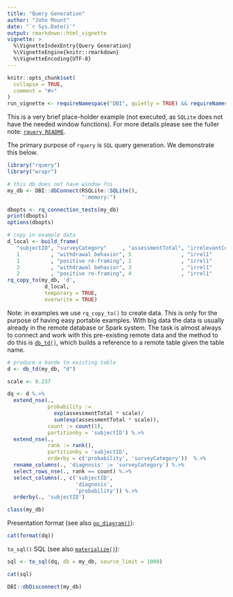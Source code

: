 ```yaml
---
title: "Query Generation"
author: "John Mount"
date: "`r Sys.Date()`"
output: rmarkdown::html_vignette
vignette: >
  %\VignetteIndexEntry{Query Generation}
  %\VignetteEngine{knitr::rmarkdown}
  %\VignetteEncoding{UTF-8}
---
```


```r
knitr::opts_chunk$set(
  collapse = TRUE,
  comment = "#>"
)
run_vignette <- requireNamespace("DBI", quietly = TRUE) && requireNamespace("RSQLite", quietly = TRUE)
```

This is a very brief place-holder example (not executed, as `SQLite` does not have the needed window functions).
For more details please see the fuller note: [`rquery README`](https://winvector.github.io/rquery/index.html).

The primary purpose of `rquery` is `SQL` query generation.  We demonstrate this below.

```r
library("rquery")
library("wrapr")

# this db does not have window fns
my_db <- DBI::dbConnect(RSQLite::SQLite(), 
                        ":memory:")

dbopts <- rq_connection_tests(my_db)
print(dbopts)
options(dbopts)

# copy in example data
d_local <- build_frame(
   "subjectID", "surveyCategory"     , "assessmentTotal", "irrelevantCol1", "irrelevantCol2" |
   1          , "withdrawal behavior", 5                , "irrel1"        , "irrel2"         |
   1          , "positive re-framing", 2                , "irrel1"        , "irrel2"         |
   2          , "withdrawal behavior", 3                , "irrel1"        , "irrel2"         |
   2          , "positive re-framing", 4                , "irrel1"        , "irrel2"         )
rq_copy_to(my_db, 'd',
            d_local,
            temporary = TRUE, 
            overwrite = TRUE)
```

Note: in examples we use `rq_copy_to()` to create data.  This is only for the purpose of having
easy portable examples.  With big data the data is usually already in the remote database or
Spark system. The task is almost always to connect and work with this pre-existing remote data
and the method to do this is [`db_td()`](https://winvector.github.io/rquery/reference/db_td.html),
which builds a reference to a remote table given the table name.

```r
# produce a hande to existing table
d <- db_td(my_db, "d")

scale <- 0.237

dq <- d %.>%
  extend_nse(.,
             probability :=
               exp(assessmentTotal * scale)/
               sum(exp(assessmentTotal * scale)),
             count := count(1),
             partitionby = 'subjectID') %.>%
  extend_nse(.,
             rank := rank(),
             partitionby = 'subjectID',
             orderby = c('probability', 'surveyCategory'))  %.>%
  rename_columns(., 'diagnosis' := 'surveyCategory') %.>%
  select_rows_nse(., rank == count) %.>%
  select_columns(., c('subjectID', 
                      'diagnosis', 
                      'probability')) %.>%
  orderby(., 'subjectID')

class(my_db)
```

Presentation format (see also [`op_diagram()`](https://winvector.github.io/rquery/reference/op_diagram.html)):

```r
cat(format(dq))
```

`to_sql()` SQL (see also [`materialize()`](https://winvector.github.io/rquery/reference/materialize.html)):

```r
sql <- to_sql(dq, db = my_db, source_limit = 1000)

cat(sql)
```



```r
DBI::dbDisconnect(my_db)
```

